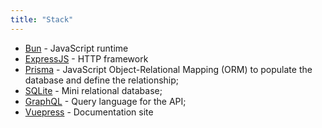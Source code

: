 ```yaml
---
title: "Stack"
---
```


- [Bun](https://bun.sh/) - JavaScript runtime
- [ExpressJS](https://expressjs.com) - HTTP framework
- [Prisma](https://www.prisma.io/) - JavaScript Object-Relational Mapping (ORM) to populate the database and define the relationship;
- [SQLite](https://sqlite.org/) - Mini relational database;
- [GraphQL](https://graphql.org/) - Query language for the API;
- [Vuepress](https://v2.vuepress.vuejs.org/) - Documentation site
